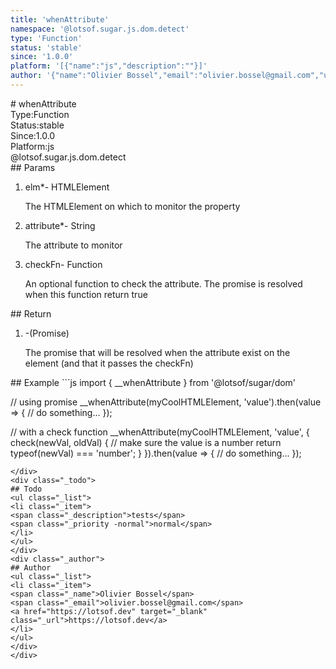 ```yaml
---
title: 'whenAttribute'
namespace: '@lotsof.sugar.js.dom.detect'
type: 'Function'
status: 'stable'
since: '1.0.0'
platform: '[{"name":"js","description":""}]'
author: '{"name":"Olivier Bossel","email":"olivier.bossel@gmail.com","url":"https://lotsof.dev"}'
---
```

<div class="docmap-mdx">
# whenAttribute
<div class="_metas">
<div class="_type"><span class="_type-label">Type:</span><span class="_type-value">Function</span></div>
<div class="_status"><span class="_status-label">Status:</span><span class="_status-value -stable">stable</span></div>
<div class="_since"><span class="_since-label">Since:</span><span class="_since-value">1.0.0</span></div>
<div class="_platform"><span class="_platform-label">Platform:</span><span class="_platform-value -js">js</span></div>
</div>
<div class="_namespace">@lotsof.sugar.js.dom.detect</div>
<div class="_params">
## Params
<ol class="_list">
<li class="_item">
<span class="_name">elm<span class="_required">*</span></span><span class="_default">-</span> <span class="_type">HTMLElement</span>
<p class="_description">The HTMLElement on which to monitor the property</p>
</li>
<li class="_item">
<span class="_name">attribute<span class="_required">*</span></span><span class="_default">-</span> <span class="_type">String</span>
<p class="_description">The attribute to monitor</p>
</li>
<li class="_item">
<span class="_name">checkFn</span><span class="_default">-</span> <span class="_type">Function</span>
<p class="_description">An optional function to check the attribute&period; The promise is resolved when this function return true</p>
</li>
</ol>
</div>
<div class="_return">
## Return
<ol class="_list">
<li class="_item">
<span class="_default">-</span><span class="_type">&lpar;Promise&rpar;</span>
<p class="_description">The promise that will be resolved when the attribute exist on the element &lpar;and that it passes the checkFn&rpar;</p>
</li>
</ol>
</div>
<div class="_examples">
## Example
```js
import { __whenAttribute } from '@lotsof/sugar/dom'

// using promise
__whenAttribute(myCoolHTMLElement, 'value').then(value => {
     // do something...
});

// with a check function
__whenAttribute(myCoolHTMLElement, 'value', {
   check(newVal, oldVal) {
	      // make sure the value is a number
		  return typeof(newVal) === 'number';
   }
}).then(value => {
     // do something...
});
```
</div>
<div class="_todo">
## Todo
<ul class="_list">
<li class="_item">
<span class="_description">tests</span>
<span class="_priority -normal">normal</span>
</li>
</ul>
</div>
<div class="_author">
## Author
<ul class="_list">
<li class="_item">
<span class="_name">Olivier Bossel</span>
<span class="_email">olivier.bossel@gmail.com</span>
<a href="https://lotsof.dev" target="_blank" class="_url">https://lotsof.dev</a>
</li>
</ul>
</div>
</div>